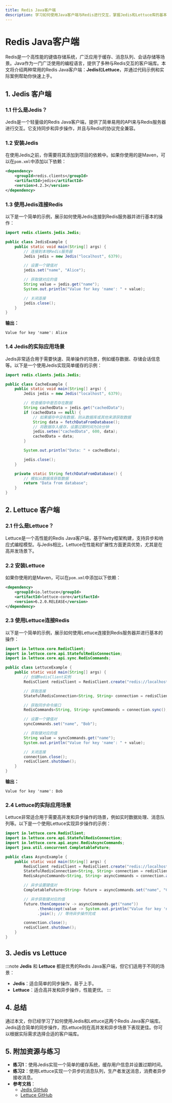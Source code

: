 ```yaml
---
title: Redis Java客户端
description: 学习如何使用Java客户端与Redis进行交互，掌握Jedis和Lettuce库的基本用法，并通过实际案例理解Redis在Java应用中的应用场景。
---
```


# Redis Java客户端

Redis是一个高性能的键值存储系统，广泛应用于缓存、消息队列、会话存储等场景。Java作为一门广泛使用的编程语言，提供了多种与Redis交互的客户端库。本文将介绍两种常用的Redis Java客户端：**Jedis**和**Lettuce**，并通过代码示例和实际案例帮助你快速上手。

## 1. Jedis 客户端

### 1.1 什么是Jedis？

Jedis是一个轻量级的Redis Java客户端，提供了简单易用的API来与Redis服务器进行交互。它支持同步和异步操作，并且与Redis的协议完全兼容。

### 1.2 安装Jedis

在使用Jedis之前，你需要将其添加到项目的依赖中。如果你使用的是Maven，可以在`pom.xml`中添加以下依赖：

```xml
<dependency>
    <groupId>redis.clients</groupId>
    <artifactId>jedis</artifactId>
    <version>4.2.3</version>
</dependency>
```

### 1.3 使用Jedis连接Redis

以下是一个简单的示例，展示如何使用Jedis连接到Redis服务器并进行基本的操作：

```java
import redis.clients.jedis.Jedis;

public class JedisExample {
    public static void main(String[] args) {
        // 连接到本地Redis服务器
        Jedis jedis = new Jedis("localhost", 6379);

        // 设置一个键值对
        jedis.set("name", "Alice");

        // 获取键对应的值
        String value = jedis.get("name");
        System.out.println("Value for key 'name': " + value);

        // 关闭连接
        jedis.close();
    }
}
```

**输出：**
```
Value for key 'name': Alice
```

### 1.4 Jedis的实际应用场景

Jedis非常适合用于需要快速、简单操作的场景，例如缓存数据、存储会话信息等。以下是一个使用Jedis实现简单缓存的示例：

```java
import redis.clients.jedis.Jedis;

public class CacheExample {
    public static void main(String[] args) {
        Jedis jedis = new Jedis("localhost", 6379);

        // 检查缓存中是否存在数据
        String cachedData = jedis.get("cachedData");
        if (cachedData == null) {
            // 如果缓存中没有数据，则从数据库或其他来源获取数据
            String data = fetchDataFromDatabase();
            // 将数据存入缓存，设置过期时间为10分钟
            jedis.setex("cachedData", 600, data);
            cachedData = data;
        }

        System.out.println("Data: " + cachedData);

        jedis.close();
    }

    private static String fetchDataFromDatabase() {
        // 模拟从数据库获取数据
        return "Data from database";
    }
}
```

## 2. Lettuce 客户端

### 2.1 什么是Lettuce？

Lettuce是一个高性能的Redis Java客户端，基于Netty框架构建，支持异步和响应式编程模型。与Jedis相比，Lettuce在性能和扩展性方面更具优势，尤其是在高并发场景下。

### 2.2 安装Lettuce

如果你使用的是Maven，可以在`pom.xml`中添加以下依赖：

```xml
<dependency>
    <groupId>io.lettuce</groupId>
    <artifactId>lettuce-core</artifactId>
    <version>6.2.0.RELEASE</version>
</dependency>
```

### 2.3 使用Lettuce连接Redis

以下是一个简单的示例，展示如何使用Lettuce连接到Redis服务器并进行基本的操作：

```java
import io.lettuce.core.RedisClient;
import io.lettuce.core.api.StatefulRedisConnection;
import io.lettuce.core.api.sync.RedisCommands;

public class LettuceExample {
    public static void main(String[] args) {
        // 创建RedisClient实例
        RedisClient redisClient = RedisClient.create("redis://localhost:6379");

        // 获取连接
        StatefulRedisConnection<String, String> connection = redisClient.connect();

        // 获取同步命令接口
        RedisCommands<String, String> syncCommands = connection.sync();

        // 设置一个键值对
        syncCommands.set("name", "Bob");

        // 获取键对应的值
        String value = syncCommands.get("name");
        System.out.println("Value for key 'name': " + value);

        // 关闭连接
        connection.close();
        redisClient.shutdown();
    }
}
```

**输出：**
```
Value for key 'name': Bob
```

### 2.4 Lettuce的实际应用场景

Lettuce非常适合用于需要高并发和异步操作的场景，例如实时数据处理、消息队列等。以下是一个使用Lettuce实现异步操作的示例：

```java
import io.lettuce.core.RedisClient;
import io.lettuce.core.api.StatefulRedisConnection;
import io.lettuce.core.api.async.RedisAsyncCommands;
import java.util.concurrent.CompletableFuture;

public class AsyncExample {
    public static void main(String[] args) {
        RedisClient redisClient = RedisClient.create("redis://localhost:6379");
        StatefulRedisConnection<String, String> connection = redisClient.connect();
        RedisAsyncCommands<String, String> asyncCommands = connection.async();

        // 异步设置键值对
        CompletableFuture<String> future = asyncCommands.set("name", "Charlie");

        // 异步获取键对应的值
        future.thenCompose(v -> asyncCommands.get("name"))
              .thenAccept(value -> System.out.println("Value for key 'name': " + value))
              .join(); // 等待异步操作完成

        connection.close();
        redisClient.shutdown();
    }
}
```

## 3. Jedis vs Lettuce

:::note
**Jedis** 和 **Lettuce** 都是优秀的Redis Java客户端，但它们适用于不同的场景：
- **Jedis**：适合简单的同步操作，易于上手。
- **Lettuce**：适合高并发和异步操作，性能更优。
:::

## 4. 总结

通过本文，你已经学习了如何使用Jedis和Lettuce这两个Redis Java客户端库。Jedis适合简单的同步操作，而Lettuce则在高并发和异步场景下表现更佳。你可以根据实际需求选择合适的客户端库。

## 5. 附加资源与练习

- **练习1**：使用Jedis实现一个简单的缓存系统，缓存用户信息并设置过期时间。
- **练习2**：使用Lettuce实现一个异步的消息队列，生产者发送消息，消费者异步接收消息。
- **参考文档**：
  - [Jedis GitHub](https://github.com/redis/jedis)
  - [Lettuce GitHub](https://github.com/lettuce-io/lettuce-core)
